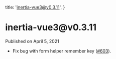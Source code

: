 
  title: 'inertia-vue3@v0.3.11',
}

<h1>inertia-vue3@v0.3.11</h1>

<div className="-mt-8 mb-12 text-base font-medium text-gray-600">Published on April 5, 2021</div>

- Fix bug with form helper remember key ([#603](https://github.com/inertiajs/inertia/issues/603)).
